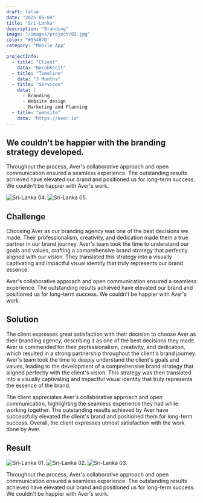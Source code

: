 ```yaml
---
draft: false
date: "2025-05-04"
title: "Sri-Lanka"
description: "Branding"
image: "/images/project/02.jpg"
color: "#55487D"
category: "Mobile App"

projectInfo:
  - title: "Client"
    data: "BocahKecil"
  - title: "Timeline"
    data: "3 Months"
  - title: "Services"
    data: |
      - Branding
      - Website design
      - Marketing and Planning
  - title: "website"
    data: "https://aver.io"
---
```


## We couldn't be happier with the branding strategy developed.

Throughout the process, Aver's collaborative approach and open communication ensured a seamless experience. The outstanding results achieved have elevated our brand and positioned us for long-term success. We couldn't be happier with Aver's work.

<div class="image columns-1 sm:columns-2 gap-8">

![Sri-Lanka 04.](/images/project/02-04.jpg)
![Sri-Lanka 05.](/images/project/02-05.jpg)
</div>

## Challenge

Choosing Aver as our branding agency was one of the best decisions we made. Their professionalism, creativity, and dedication made them a true partner in our brand journey. Aver's team took the time to understand our goals and values, crafting a comprehensive brand strategy that perfectly aligned with our vision. They translated this strategy into a visually captivating and impactful visual identity that truly represents our brand essence.

Aver's collaborative approach and open communication ensured a seamless experience. The outstanding results achieved have elevated our brand and positioned us for long-term success. We couldn't be happier with Aver's work.


## Solution

The client expresses great satisfaction with their decision to choose Aver as their branding agency, describing it as one of the best decisions they made. Aver is commended for their professionalism, creativity, and dedication, which resulted in a strong partnership throughout the client's brand journey. Aver's team took the time to deeply understand the client's goals and values, leading to the development of a comprehensive brand strategy that aligned perfectly with the client's vision. This strategy was then translated into a visually captivating and impactful visual identity that truly represents the essence of the brand.

The client appreciates Aver's collaborative approach and open communication, highlighting the seamless experience they had while working together. The outstanding results achieved by Aver have successfully elevated the client's brand and positioned them for long-term success. Overall, the client expresses utmost satisfaction with the work done by Aver.


## Result

![Sri-Lanka 01.](/images/project/02-01.jpg)
![Sri-Lanka 02.](/images/project/02-02.jpg)
![Sri-Lanka 03.](/images/project/02-03.jpg)

Throughout the process, Aver's collaborative approach and open communication ensured a seamless experience. The outstanding results achieved have elevated our brand and positioned us for long-term success. We couldn't be happier with Aver's work.